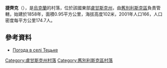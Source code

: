 {{coord|49|8|19|N|39|11|7|E|scale:100000|display=title}}

'''捷齊克'''（{{lang-uk|Тецьке}}），是[[烏克蘭|烏克蘭]]的村落，位於該國東部[[盧甘斯克州|盧甘斯克州]]，由[[舊別利斯克區|舊別利斯克區]]負責管轄，始建於1858年，面積0.95平方公里，海拔高度102米，2001年人口166，人口密度每平方公里174.7人。

==參考資料==
* [http://weather.in.ua/ua/lyganskaja/26087 Погода в селі Тецьке] {{Wayback|url=http://weather.in.ua/ua/lyganskaja/26087 |date=20160305084557 }}

{{DEFAULTSORT:Тецьке}}
[[Category:盧甘斯克州村落|Category:盧甘斯克州村落]]
[[Category:舊別利斯克區村落|Category:舊別利斯克區村落]]


{{Luhansk-geo-stub}}